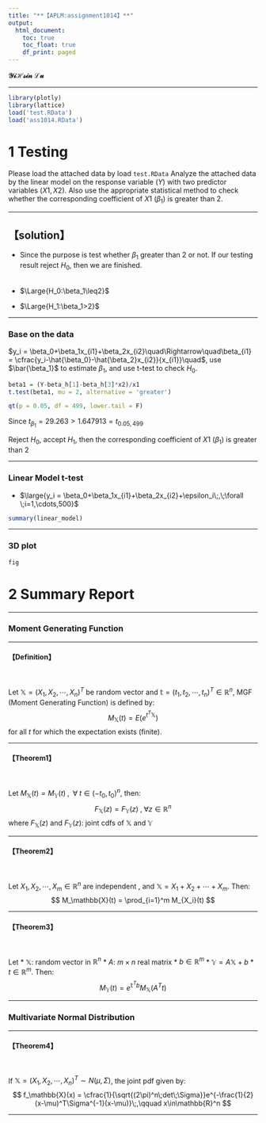 ```yaml
---
title: "**【APLM:assignment1014】**"
output: 
  html_document:
    toc: true
    toc_float: true
    df_print: paged
---
```


**$\mathcal{YiHsin}\;\mathcal{Lu}$**

****

```r
library(plotly)
library(lattice) 
load('test.RData')
load('ass1014.RData')
```
  
# **1 Testing**
Please load the attached data by load `test.RData` Analyze the attached data by the linear model on the response variable ($Y$) with two predictor variables ($X1, X2$). Also use the appropriate statistical method to check whether the corresponding coefficient of $X1$ ($\beta_1$) is greater than 2.

****
## **【solution】**
* Since the purpose is test whether $\beta_1$ greater than 2 or not. If our testing result reject $H_0$, then we are finished.
\
\

* $\Large{H_0:\beta_1\leq2}$
\

* $\Large{H_1:\beta_1>2}$

****

### **Base on the data**

$y_i = \beta_0+\beta_1x_{i1}+\beta_2x_{i2}\quad\Rightarrow\quad\beta_{i1} = \cfrac{y_i-\hat{\beta_0}-\hat{\beta_2}x_{i2}}{x_{i1}}\quad$,   use $\bar{\beta_1}$ to estimate $\beta_1$, and use t-test to check $H_0$.

```r
beta1 = (Y-beta_h[1]-beta_h[3]*x2)/x1
t.test(beta1, mu = 2, alternative = 'greater')
```

```r
qt(p = 0.05, df = 499, lower.tail = F)
```


Since $t_{\beta_1} = 29.263>1.647913=t_{0.05,499}$
\

Reject $H_0$, accept $H_1$, then the corresponding coefficient of $X1$ ($\beta_1$) is greater than 2

****


### **Linear Model t-test**

* $\large{y_i = \beta_0+\beta_1x_{i1}+\beta_2x_{i2}+\epsilon_i\;,\;\forall \;i=1,\cdots,500}$

```r
summary(linear_model)
```

****

### **3D plot**

```r
fig
```


# **2 Summary Report**

****

### **Moment Generating Function**

****

#### **【Definition】**
\

Let $\mathbb{X} = (X_1,X_2,\cdots,X_n)^T$ be random vector and $\mathbb{t} = (t_1,t_2,\cdots,t_n)^T\in\mathbb{R}^n$, MGF (Moment Generating Function) is defined by:
$$
M_\mathbb{X}(t) = E(e^{t^T\mathbb{X}})
$$
for all $t$ for which the expectation exists (finite).

****

#### **【Theorem1】**
\

Let $M_\mathbb{X}(t)=M_\mathbb{Y}(t)\;,\;\;\forall\;t\in(-t_0,t_0)^n$, then:
$$
F_\mathbb{X}(z)=F_\mathbb{Y}(z)\;,\;\forall z\in\mathbb{R}^n
$$
where $F_\mathbb{X}(z)$ and $F_\mathbb{Y}(z)$: joint cdfs of $\mathbb{X}$ and $\mathbb{Y}$

****

#### **【Theorem2】**
\

Let $X_1,X_2,\cdots,X_m\in\mathbb{R}^n$ are independent , and $\mathbb{X} = X_1+X_2+\cdots+X_m$. Then:
$$
M_\mathbb{X}(t) = \prod_{i=1}^m M_{X_i}(t)
$$

****

#### **【Theorem3】**
\

Let 
* $\mathbb{X}$: random vector in $\mathbb{R}^n$
* $A$: $m\times n$ real matrix
* $b\in\mathbb{R}^m$
* $\mathbb{Y} = A\mathbb{X}+b$
* $t\in\mathbb{R}^m$.
Then:
$$
M_\mathbb{Y}(t) = e^{\mathbb{t}^Tb}M_\mathbb{X}(A^Tt)
$$

****

### **Multivariate Normal Distribution**

****

#### **【Theorem4】**
\

If $\mathbb{X}=(X_1,X_2,\cdots,X_n)^T \sim N(\mu,\Sigma)$, the joint pdf given by:
$$
f_\mathbb{X}(x) = \cfrac{1}{\sqrt{(2\pi)^n\;det\;\Sigma}}e^{-\frac{1}{2}(x-\mu)^T\Sigma^{-1}(x-\mu)}\;,\qquad x\in\mathbb{R}^n
$$

****
